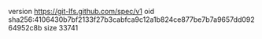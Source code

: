 version https://git-lfs.github.com/spec/v1
oid sha256:4106430b7bf2133f27b3cabfca9c12a1b824ce877be7b7a9657dd09264952c8b
size 33741
